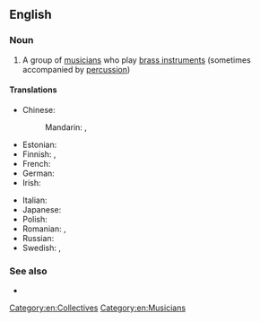 {{also|brass-band}}
==English==
{{wikipedia}}

===Noun===
{{en-noun}}

# {{lb|en|music}} A group of [[musician]]s who play [[brass instrument]]s (sometimes accompanied by [[percussion]])

====Translations====
{{trans-top|group of musicians who play brass instruments}}
* Chinese:
*: Mandarin: {{t+|cmn|銅管樂隊|sc=Hani}}, {{t+|cmn|铜管乐队|tr=tóngguǎn yuèduì|sc=Hani}}
* Estonian: {{t|et|puhkpilliorkester}}
* Finnish: {{t|fi|puhallinorkesteri}}, {{t+|fi|torvisoittokunta}}
* French: {{t+|fr|fanfare|f}}
* German: {{t+|de|Blaskapelle|f}}
* Irish: {{t|ga|banna práis|m}}
{{trans-mid}}
* Italian: {{t+|it|fanfara|f}}
* Japanese: {{t|ja|ブラスバンド|tr=burasubando|sc=Jpan}}
* Polish: {{t|pl|orkiestra dęta|f}}
* Romanian: {{t+|ro|fanfară|f}}, {{t|ro|orchestră de alămuri}}
* Russian: {{t|ru|духово́й орке́стр|m}}
* Swedish: {{t|sv|brassband|n}}, {{t|sv|bleckblåsorkester|c}}
{{trans-bottom}}

===See also===
* {{l|en|silver band}}

[[Category:en:Collectives]]
[[Category:en:Musicians]]